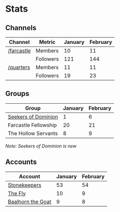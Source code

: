 # Stats

## Channels

| Channel | Metric | January | February |
|---------|---------|----------|-----------|
| [/farcastle](https://warpcast.com/~/channel/farcastle) | Members | 10 | 11 |
| | Followers | 121 | 144 |
| [/quarters](https://warpcast.com/~/channel/quarters) | Members | 11 | 11 |
| | Followers | 19 | 23 |

## Groups

| Group | January | February |
|-------|----------|-----------|
| [Seekers of Dominion](https://warpcast.com/~/group/mb7_cOwRIqgZoSIo78CB8g) | 1 | 6 |
| Farcastle Fellowship | 20 | 21 |
| The Hollow Servants | 8 | 9 |

*Note: Seekers of Dominion is new*

## Accounts

| Account | January | February |
|---------|----------|-----------|
| [Stonekeepers](https://warpcast.com/stonekeepers) | 53 | 54 |
| [The Fly](https://warpcast.com/thefly) | 10 | 9 |
| [Baalhorn the Goat](https://warpcast.com/baalhorn) | 9 | 8 |
